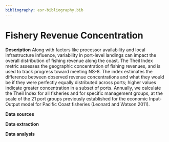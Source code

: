 ```yaml
---
bibliography: esr-bibliography.bib
---
```


# Fishery Revenue Concentration

**Description** Along with factors like processor availability and local infrastructure influence, variability in port-level landings can impact the overall distribution of fishing revenue along the coast. The Theil Index metric assesses the geographic concentration of fishing revenues, and is used to track progress toward meeting NS-8. The index estimates the difference between observed revenue concentrations and what they would be if they were perfectly equally distributed across ports; higher values indicate greater concentration in a subset of ports. Annually, we calculate the Theil Index for all fisheries and for specific management groups, at the scale of the 21 port groups previously established for the economic Input-Output model for Pacific Coast fisheries (Leonard and Watson 2011).

**Data sources**

**Data extraction**

**Data analysis**
